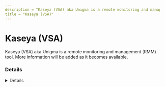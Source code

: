 ```yaml
---
description = "Kaseya (VSA) aka Unigma is a remote monitoring and management (RMM) tool. More information will be added as it becomes available."
title = "Kaseya (VSA)"
---
```




# Kaseya (VSA)

Kaseya (VSA) aka Unigma is a remote monitoring and management (RMM) tool. More information will be added as it becomes available.

### Details
<Details author={"Nasreddine Bencherchali"}
         category={""}
         created={"2024-08-05"}
         website={""}
         lastModified={"2024-08-05"}
         privileges={""}
         free={ false }
         verification={ false }
/>

#### Installation Paths
<Card code={ ["C:\\Program Files (x86)\\Kaseya\\", "C:\\ProgramData\\Kaseya\\"] }/>

#### Supported OS
<Badges color="warning" badges={ ["Windows"] }/>




### Forensic Artifacts

#### Disk Artifacts
<EuiSpacer size="xl"/>
<DiskArtifacts data={ [{"File": "%localappdata%\\Kaseya\\Log\\KaseyaLiveConnect\\*", "Description": "Kaseya Live Connect logs", "OS": "Windows"}, {"File": "~/Library/Logs/com.kaseya/KaseyaLiveConnect/*", "Description": "Kaseya Live Connect logs", "OS": "MacOS"}, {"File": "C:\\ProgramData\\Kaseya\\Log\\Endpoint\\*", "Description": "Kaseya Endpoint logs", "OS": "Windows"}, {"File": "C:\\Program Files*\\Kaseya\\*\\agentmon.log", "Description": "Kaseya Agent Monitor log"}, {"File": "/var/log/system.log", "Description": "Kaseya Agent Monitor log", "OS": "MacOS 32bit"}, {"File": " ~/opt/kaseya/*/logs*", "Description": "Kaseya Agent Monitor log", "OS": "MacOS 64bit"}, {"File": "C:\\Users\\*\\AppData\\Local\\Temp\\KASetup.log", "Description": "Kaseya Setup log in user temp directory", "OS": "Windows"}, {"File": "C:\\Windows\\Temp\\KASetup.log", "Description": "Kaseya Setup log in Windows temp directory", "OS": "Windows"}, {"File": "C:\\ProgramData\\Kaseya\\Log\\KaseyaEdgeServices\\*", "Description": "Kaseya Edge Services logs", "OS": "Windows"}, {"File": "C:\\Kaseya\\api\\v1.0\\logs\\", "Description": "Kaseya API logs", "OS": "Windows"}, {"File": "C:\\Kaseya\\api\\v1.5\\endpoint\\logs", "Description": "Kaseya API logs", "OS": "Windows"}, {"File": "C:\\Kaseya\\api\\v1.5\\endpoints\\logs", "Description": "Kaseya API logs", "OS": "Windows"}, {"File": "C:\\Windows\\System32\\config\\systemprofile\\AppData\\Local\\Kaseya\\Log\\MakeSelfSignedCert.exe\\", "Description": "Certificate creation", "OS": "Windows"}, {"File": "C:\\Kaseya\\WebPages\\install\\makecert.txt", "Description": "Certificate creation", "OS": "Windows"}, {"File": "C:\\ProgramData\\Kaseya\\Log\\Endpoint\\Instance_*\\KaseyaEndpoint*", "Description": "Endpoint service logs", "OS": "Windows"}, {"File": "C:\\ProgramData\\Kaseya\\Log\\Endpoint\\Instance_*\\Session_*", "Description": "Session logs", "OS": "Windows"}] }/>



#### Network Artifacts
<EuiSpacer size="xl"/>
<NetworkArtifactsTable data={ [{"Description": "Known remote domains", "Domains": ["deploy01.kaseya.com", "*managedsupport.kaseya.net", "*.kaseya.net", "kaseya.com"], "Ports": []}] }/>




### Detections
- Detects potential network activity of Kaseya (VSA) RMM tool
  - [Sigma Rule](https://github.com/magicsword-io/LOLRMM/blob/main/detections/sigma/kaseya__vsa__network_sigma.yml)
- Detects potential files activity of Kaseya (VSA) RMM tool
  - [Sigma Rule](https://github.com/magicsword-io/LOLRMM/blob/main/detections/sigma/kaseya__vsa__files_sigma.yml)

### References
- [https://helpdesk.kaseya.com/hc/en-gb/articles/229012608-Software-Deployment-URL-Port-Requirements](https://helpdesk.kaseya.com/hc/en-gb/articles/229012608-Software-Deployment-URL-Port-Requirements)
- [https://helpdesk.kaseya.com/hc/en-gb/articles/229009708-Live-Connect-Log-File-Locations](https://helpdesk.kaseya.com/hc/en-gb/articles/229009708-Live-Connect-Log-File-Locations)
- [https://ruler-project.github.io/ruler-project/RULER/remote/Kaseya/](https://ruler-project.github.io/ruler-project/RULER/remote/Kaseya/)
- [https://helpdesk.kaseya.com/hc/en-gb/articles/229009708-Live-Connect-Log-File-Locations](https://helpdesk.kaseya.com/hc/en-gb/articles/229009708-Live-Connect-Log-File-Locations)

